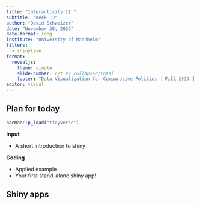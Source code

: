```yaml
---
title: "Interactivity II "
subtitle: "Week 13"
author: "David Schweizer"
date: "November 30, 2023"
date-format: long
institute: "University of Mannheim"
filters: 
  - shinylive
format: 
  revealjs:
    theme: simple
    slide-number: c/t #< collapsed/total
    footer: "Data Visualization for Comparative Politics | Fall 2023 | University of Mannheim"
editor: visual
---
```


## Plan for today

```r
pacman::p_load("tidyverse")
```

**Input**

-   A short introduction to shiny

**Coding**

-   Applied example
-   Your first stand-alone shiny app!

## Shiny apps
